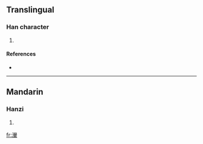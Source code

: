 ==Translingual==

===Han character===
{{Han char|rn=85|rad=水|as=15|sn=18|four=|canj=水尸一十 (ESMJ), X水尸一十 (XESMJ)}}

# {{defn|Han|sort=水15}}

====References====
* {{Han ref|kx=0658.380|dkj=18595|dj=1068.320|hdz=31781.050|uh=7008|ud=28680}}

----

==Mandarin==

===Hanzi===
{{cmn-hanzi|pin=[[huī]] ([[hui1]])|wg=hui<sup>1</sup>}}

# {{defn|Mandarin}}

[[fr:瀈]]